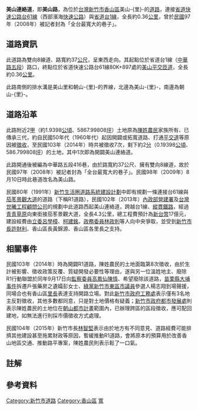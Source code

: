 {{Infobox_Taiwan_Road|
|name=美山連絡道（美山路）
|eng_name=
|level=
|length=0.36
|section=不分段
|speedhigh=
|line=雙向各4車道
|start={{Jct|country=TWN|PH|1}}（[[中華路_(新竹市)|中華路五段]]）路口
|end={{Jct|country=TWN|PH|61}}[[美山平交匝道|美山平交匝道]]
|junction=
|img=
|cap=
|size=
|left=
|right=
|leftdirection=
|rightdirection=
}}
'''美山連絡道'''，即'''美山路'''，為位於[[台灣|台灣]][[新竹市|新竹市]][[香山區|香山區]]美山-{里}-的[[道路|道路]]，連接[[省道快速公路|省道快速公路]][[台61線|台61線]]（西部濱海[[快速公路|快速公路]]）與[[台灣省道|省道]][[台1線|台1線]]，全長約0.36[[公里|公里]]，曾於[[民國紀年|民國]]97年（2008年）被記者封為「全台最寬大的巷子」。

== 道路資訊 ==
此道路為雙向8線道、路寬約37[[公尺|公尺]]{{R|張瑞楨}}，呈東西走向。其起點位於省道台1線（[[中華路_(新竹市)|中華路五段]]）路口，終點位於省道快速公路台61線80K+897處的[[美山平交匝道|美山平交匝道]]{{R|一工處}}{{R|交流道}}，全長約0.36[[公里|公里]]。{{R|Google}}

此路南側的排水溝是美山里和朝山-{里}-的界線，北邊為美山-{里}-，南邊為朝山-{里}-。{{R|漢寅德|pages=11、54}}

== 道路沿革 ==
此路附近2[[甲_(單位)|甲]]（約1.9398[[公頃|公頃]]、5867.99808[[坪|坪]]）土地原為[[陳姓|陳姓]][[農民|農民]]家族所有、已傳承三代，約自民國50年代（1960年代）起因開闢或拓寬道路、打通[[平交道|平交道]]等原因被[[徵收|徵收]]，至民國103年（2014年）時共被徵收7次，剩下約2[[台制|分]]（0.19398[[公頃|公頃]]、586.799808[[坪|坪]]）的土地，其中1次即為開闢美山連絡道。{{R|林清華}}

此路開通後被編為中華路五段416巷，由於路寬約37公尺、擁有雙向8線道，故於民國97年（2008年）被記者封為「全台最寬大的巷子」。{{R|張瑞楨}}民國98年（2009年）8月10日時此巷道改名為美山路{{NoteTag|此論點為民國110年4月1日以[[內政部戶政司|內政部戶政司]]「村里街路門牌查詢」系統查詢所得，查詢網址見[https://www.ris.gov.tw/app/portal/3053]，查詢結果見[https://archive.org/details/20210401_20210401_1507]}}。

民國80年（1991年）[[新竹生活圈道路系統建設計劃|新竹生活圈道路系統建設計劃]]中即有規劃一條連接台61線與[[茄苳景觀大道|茄苳景觀大道]]的道路{{R|洪美秀1}}（下稱R1道路），民國102年（2013年）[[內政部營建署|內政部營建署]]及[[台灣世曦工程顧問公司|台灣世曦工程顧問公司]]的規劃中此道路西起美山連絡道，跨越台1線、[[縱貫鐵路|縱貫鐵路]]，經過[[青青草原|青青草原]]向東銜接茄苳景觀大道，全長4.3公里，總工程費預計為[[新台幣|新台幣]]17億元，建設經費由[[立委|立委]][[呂學樟|呂學樟]]、[[柯建銘|柯建銘]]，[[政務委員_(中華民國)|政務委員]][[林政則|林政則]]等人向中央爭取，並受到[[新竹市長|新竹市長]][[許財利|許財利]]、香山區長黃錦源、香山區各里長之支持。{{R|楊宗堡}}

== 相關事件 ==
民國103年（2014年）時為開闢R1道路，陳姓農民的土地面臨第8次徵收，由於生計被影響{{R|林清華}}、徵收政策反覆、質疑開發必要性等理由{{R|洪美秀1}}，遂與另一位溫姓地主、廢除R1行動聯盟於同年9月17日向[[監察委員|監察委員]][[高鳳仙|高鳳仙]][[陳情|陳情]]、希望廢除該道路，[[苗栗縣|苗栗縣]][[大埔事件|大埔事件]]拆遷戶張藥房之遺孀彭女士、[[綠黨_(臺灣)|綠黨]][[東區_(新竹市)|新竹市東區]][[市議員|市議員]]參選人楊志翔到場聲援，同場合也有香山區[[里長|里長]]表達支持開路立場。對此[[新竹市政府工務處|新竹市政府工務處]]表示僅有3名地主反對徵收，其他多數都同意，只是對土地價格有疑義；[[新竹市政府都市發展處|新竹市政府都市發展處]]則表示陳姓農民的土地位在[[朝山都市計畫|朝山都市計畫]]範圍內，已辦理跨區的區段徵收，應可配回建地，如無法進行則採市價徵收方式處理。{{R|洪美秀1}}

民國104年（2015年）新竹市長[[林智堅|林智堅]]表示由於地方有不同意見、道路經費可能排擠其他建設甚至拖累財政等原因，暫緩推動R1道路，會將原本的預算用於改善香山地區交通、推動路平專案，陳姓農民則表示鬆了一口氣。{{R|洪美秀2}}

== 註解 ==
{{NoteFoot}}

== 參考資料 ==
{{Reflist|refs=

<ref name="張瑞楨">{{Cite news|author=張瑞楨|date=2008-01-16|title=奇巷異路怪鄉里 我家就在大馬路|url=https://news.ltn.com.tw/news/society/paper/182764|dead-url=no|newspaper=[[自由時報|自由時報]]電子報|language=zh-tw|archive-url=https://web.archive.org/web/20210331133419/https://news.ltn.com.tw/news/society/paper/182764|archive-date=2021-03-31|access-date=2021-03-31}}</ref>

<ref name="一工處">{{Cite url|url=https://www.thb.gov.tw/file.ashx?id=9256f52f-8e1a-42c0-8a12-89b3745fa743|title=交通部公路總局新竹工務段養護路線圖里程對照表|author=[[交通部公路總局|交通部公路總局]]規劃組路資管理科|language=zh-tw|work=中華民國交通部公路總局官方網站|date=2020-10-20|accessdate=2021-03-31}}</ref>

<ref name="交流道">{{Cite url|url=https://www.thb.gov.tw/sites/ch/modules/expressway/expressway_map?node=94b81c50-136b-49b1-863f-9c47fb89f2d9|title=交流道示意圖|author=交通部公路總局規劃組路資管理科|language=zh-tw|work=中華民國交通部公路總局官方網站|date=|accessdate=2021-03-31}}</ref>

<ref name="Google">{{Google maps|url=https://www.google.com.tw/maps/dir/24.7783656,120.9184673/24.7788107,120.9149439/@24.7787308,120.9164811,17z/data=!4m2!4m1!3e0|title=美山連絡道周邊地圖|accessdate=2021-03-31}}</ref>

<ref name="漢寅德">{{Cite book|url=https://dcm.s3.hicloud.net.tw/g_upload/file/2019-10-21/193917f8-b0c0-4816-8861-20cf4296b922/官道文化研究成果PDF.pdf|title=新竹市香山區朝山里官道文化暨頂寮土地公廟調查研究成果報告書|author=漢寅德建築師事務所|language=zh-tw|date=|accessdate=2021-03-31}}</ref>

<ref name="林清華">{{Cite news|author=林清華|date=2014-05-19|title=獨家／老農悲歌！祖產60年徵收8次　2甲土地被政府吃光|url=https://www.setn.com/news.aspx?newsid=23907|dead-url=no|newspaper=[[三立新聞網|三立新聞網]]|language=zh-tw|archive-url=https://web.archive.org/web/20210331140408/https://www.setn.com/news.aspx?newsid=23907|archive-date=2021-03-31|access-date=2021-03-31}}</ref>

<ref name="洪美秀1">{{Cite news|author=洪美秀|date=2014-09-18|title=廢除R1陳情 張藥房遺孀聲援|url=https://news.ltn.com.tw/news/local/paper/814184|dead-url=no|newspaper=自由時報電子報|language=zh-tw|archive-url=https://web.archive.org/web/20210331144645/https://news.ltn.com.tw/news/local/paper/814184|archive-date=2021-03-31|access-date=2021-03-31}}</ref>

<ref name="楊宗堡">{{Cite news|author=楊宗堡|date=2014-09-18|title=營建署今日向市府說明茄苳接西濱聯絡道路新闢工程規劃設計路線及進度|url=http://www.tynews.com.tw/news.php?action=show&nid=80857|dead-url=no|newspaper=天眼日報|language=zh-tw|archive-url=https://web.archive.org/web/20210331144645/https://news.ltn.com.tw/news/local/paper/814184|archive-date=2021-03-31|access-date=2021-04-02}}</ref>

<ref name="洪美秀2">{{Cite news|author=洪美秀|date=2015-09-13|title=林智堅宣布暫緩R1道路經費 另做他用|url=https://news.ltn.com.tw/news/politics/breakingnews/1204578|dead-url=no|newspaper=自由時報電子報|language=zh-tw|archive-url=https://web.archive.org/web/20181126133840/https://news.ltn.com.tw/news/politics/breakingnews/1204578|archive-date=2018-11-26|access-date=2021-04-02}}</ref>

}}

{{Portal_bar|公路}}
[[Category:新竹市道路|Category:新竹市道路]]
[[Category:香山區|Category:香山區]]
[[Category:台灣基礎設施之最|寬]]